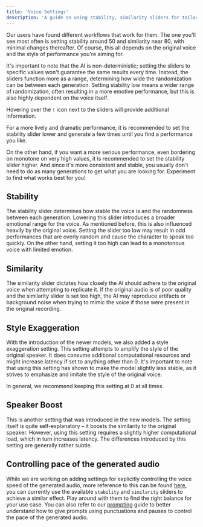 ```yaml
---
title: 'Voice Settings'
description: 'A guide on using stability, similarity sliders for tailored voice performances in ElevenLabs. Learn how to strike a balance between emotive and consistent audio outputs.'
---
```


Our users have found different workflows that work for them. The one you'll see most often is setting stability around 50 and similarity near 80, with minimal changes thereafter. Of course, this all depends on the original voice and the style of performance you're aiming for.

It's important to note that the AI is non-deterministic; setting the sliders to specific values won't guarantee the same results every time. Instead, the sliders function more as a range, determining how wide the randomization can be between each generation. Setting stability low means a wider range of randomization, often resulting in a more emotive performance, but this is also highly dependent on the voice itself.

Hovering over the `!` icon next to the sliders will provide additional information.

For a more lively and dramatic performance, it is recommended to set the stability slider lower and generate a few times until you find a performance you like.

On the other hand, if you want a more serious performance, even bordering on monotone on very high values, it is recommended to set the stability slider higher. And since it's more consistent and stable, you usually don't need to do as many generations to get what you are looking for. Experiment to find what works best for you!

## Stability

The stability slider determines how stable the voice is and the randomness between each generation. Lowering this slider introduces a broader emotional range for the voice. As mentioned before, this is also influenced heavily by the original voice. Setting the slider too low may result in odd performances that are overly random and cause the character to speak too quickly. On the other hand, setting it too high can lead to a monotonous voice with limited emotion.

## Similarity

The similarity slider dictates how closely the AI should adhere to the original voice when attempting to replicate it. If the original audio is of poor quality and the similarity slider is set too high, the AI may reproduce artifacts or background noise when trying to mimic the voice if those were present in the original recording.

## Style Exaggeration

With the introduction of the newer models, we also added a style exaggeration setting. This setting attempts to amplify the style of the original speaker. It does consume additional computational resources and might increase latency if set to anything other than 0. It's important to note that using this setting has shown to make the model slightly less stable, as it strives to emphasize and imitate the style of the original voice.

In general, we recommend keeping this setting at 0 at all times.

## Speaker Boost

This is another setting that was introduced in the new models. The setting itself is quite self-explanatory – it boosts the similarity to the original speaker. However, using this setting requires a slightly higher computational load, which in turn increases latency. The differences introduced by this setting are generally rather subtle.

## Controlling pace of the generated audio

While we are working on adding settings for explicitly controlling the voice speed of the generated audio, more reference to this can be found [here](https://help.elevenlabs.io/hc/en-us/articles/13416271012497-Can-I-slow-down-the-pace-of-the-voice-), you can currently use the available `stability` and `similarity` sliders to achieve a similar effect. Play around with them to find the right balance for your use case.
You can also refer to our [prompting](/speech-synthesis/prompting) guide to better understand how to give prompts using punctuations and pauses to control the pace of the generated audio.
